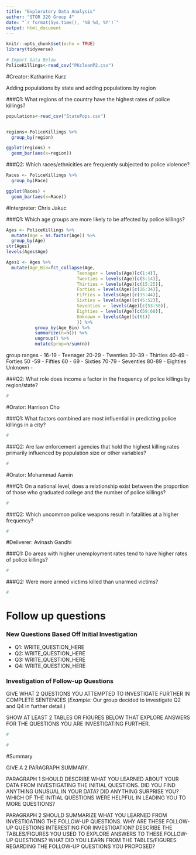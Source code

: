 ```yaml
---
title: "Exploratory Data Analysis"
author: "STOR 320 Group 4"
date: "`r format(Sys.time(), '%B %d, %Y')`"
output: html_document
---
```


```r
knitr::opts_chunk$set(echo = TRUE)
library(tidyverse)

# Import Data Below
PoliceKillings<-read_csv("PKcleanP2.csv")
```

#Creator: Katharine Kurz

Adding populations by state and adding populations by region

###Q1: What regions of the country have the highest rates of police killings?

```r
populations<-read_csv("StatePops.csv")


regions<-PoliceKillings %>%
  group_by(region)
```

```r

ggplot(regions) +
  geom_bar(aes(x=region))
```

###Q2: Which races/ethnicities are frequently subjected to police violence?

```r
Races <- PoliceKillings %>% 
  group_by(Race)

ggplot(Races) +
  geom_bar(aes(x=Race))
```

#Interpreter: Chris Jakuc

###Q1: Which age groups are more likely to be affected by police killings?

```r
Ages <- PoliceKillings %>% 
  mutate(Age = as.factor(Age)) %>%
  group_by(Age)
str(Ages)
levels(Ages$Age)
```
```r
Ages1 <- Ages %>%
  mutate(Age_Bin=fct_collapse(Age,
                           Teenager = levels(Age)[c(1:4)],
                           Twenties = levels(Age)[c(5:14)],
                           Thirties = levels(Age)[c(15:25)],
                           Forties = levels(Age)[c(26:34)],
                           Fifties = levels(Age)[c(35:44)],
                           Sixties = levels(Age)[c(45:52)],
                           Seventies =  levels(Age)[c(53:58)],
                           Eighties = levels(Age)[c(59:60)],
                           Unknown = levels(Age)[c(61)]
                           )) %>%
           group_by(Age_Bin) %>%
           summarize(n=n()) %>%
           ungroup() %>%
           mutate(prop=n/sum(n))
```
group ranges -
16-19 - Teenager
20-29 - Twenties
30-39 - Thirties
40-49 - Forties
50 -59 - Fifties
60 - 69 - Sixties
70-79 - Seventies
80-89 - Eighties
Unknown - 

###Q2: What role does income a factor in the frequency of police killings by region/state?


```r
#
```

#Orator: Harrison Cho

###Q1: What factors combined are most influential in predicting police killings in a city?

```r
#
```

###Q2: Are law enforcement agencies that hold the highest killing rates primarily influenced by population size or other variables? 

```r
#
```

#Orator: Mohammad Aamin

###Q1: On a national level, does a relationship exist between the proportion of those who graduated college and the number of police killings?

```r
#
```

###Q2: Which uncommon police weapons result in fatalities at a higher frequency?

```r
#
```

#Deliverer: Avinash Gandhi

###Q1: Do areas with higher unemployment rates tend to have higher rates of police killings?

```r
#
```

###Q2: Were more armed victims killed than unarmed victims?

```r
#
```

# Follow up questions

### New Questions Based Off Initial Investigation

- Q1: WRITE_QUESTION_HERE
- Q2: WRITE_QUESTION_HERE
- Q3: WRITE_QUESTION_HERE 
- Q4: WRITE_QUESTION_HERE

### Investigation of Follow-up Questions

GIVE WHAT 2 QUESTIONS YOU ATTEMPTED TO INVESTIGATE FURTHER IN COMPLETE SENTENCES (*Example:* Our group decided to investigate Q2 and Q4 in further detail.)

SHOW AT LEAST 2 TABLES OR FIGURES BELOW THAT EXPLORE ANSWERS FOR THE QUESTIONS YOU ARE INVESTIGATING FURTHER.

```r
#
```

```r
#
```

#Summary

GIVE A 2 PARAGRAPH SUMMARY. 

PARAGRAPH 1 SHOULD DESCRIBE WHAT YOU LEARNED ABOUT YOUR DATA FROM INVESTIGATING THE INITIAL QUESTIONS. DID YOU FIND ANYTHING UNUSUAL IN YOUR DATA? DID ANYTHING SURPRISE YOU? WHICH OF THE INITIAL QUESTIONS WERE HELPFUL IN LEADING YOU TO MORE QUESTIONS?

PARAGRAPH 2 SHOULD SUMMARIZE WHAT YOU LEARNED FROM INVESTIGATING THE FOLLOW-UP QUESTIONS. WHY ARE THESE FOLLOW-UP QUESTIONS INTERESTING FOR INVESTIGATION? DESCRIBE THE TABLES/FIGURES YOU USED TO EXPLORE ANSWERS TO THESE FOLLOW-UP QUESTIONS? WHAT DID YOU LEARN FROM THE TABLES/FIGURES REGARDING THE FOLLOW-UP QUESTIONS YOU PROPOSED?















